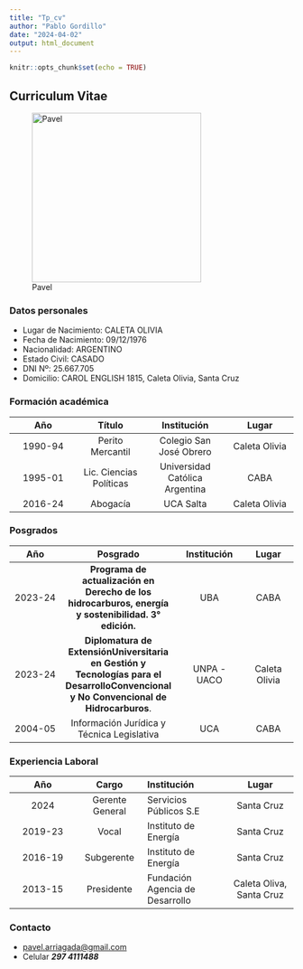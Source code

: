 ```yaml
---
title: "Tp_cv"
author: "Pablo Gordillo"
date: "2024-04-02"
output: html_document
---
```


```r
knitr::opts_chunk$set(echo = TRUE)
```

## Curriculum Vitae

![Pavel](Pavel_Gordillo.jpg){width="300"}

### Datos personales

-   Lugar de Nacimiento: CALETA OLIVIA
-   Fecha de Nacimiento: 09/12/1976
-   Nacionalidad: ARGENTINO
-   Estado Civil: CASADO
-   DNI Nº: 25.667.705
-   Domicilio: CAROL ENGLISH 1815, Caleta Olivia, Santa Cruz

### Formación académica

|   Año   |         Título          |          Institución           |     Lugar     |
|:---------------:|:---------------:|:------------------:|:---------------:|
| 1990-94 |    Perito Mercantil     |    Colegio San José Obrero     | Caleta Olivia |
| 1995-01 | Lic. Ciencias Políticas | Universidad Católica Argentina |     CABA      |
| 2016-24 |        Abogacía         |           UCA Salta            | Caleta Olivia |

### Posgrados

|   Año   |                                                               Posgrado                                                                | Institución |     Lugar     |
|:---------------:|:---------------:|:------------------:|:---------------:|
| 2023-24 |                 **Programa de actualización en Derecho de los hidrocarburos, energía y sostenibilidad. 3° edición.**                  |     UBA     |     CABA      |
| 2023-24 | **Diplomatura de ExtensiónUniversitaria en Gestión y Tecnologías para el DesarrolloConvencional y No Convencional de Hidrocarburos**. | UNPA - UACO | Caleta Olivia |
| 2004-05 |                                              Información Jurídica y Técnica Legislativa                                               |     UCA     |     CABA      |

### Experiencia Laboral

|   Año   |      Cargo      | Institución                     |          Lugar           |
|:---------------:|:---------------:|:--------------------|:---------------:|
|  2024   | Gerente General | Servicios Públicos S.E          |        Santa Cruz        |
| 2019-23 |      Vocal      | Instituto de Energía            |        Santa Cruz        |
| 2016-19 |   Subgerente    | Instituto de Energía            |        Santa Cruz        |
| 2013-15 |   Presidente    | Fundación Agencia de Desarrollo | Caleta Oliva, Santa Cruz |

### Contacto

-   [pavel.arriagada\@gmail.com](mailto:pavel.arriagada@gmail.com){.email}
-   Celular ***297 4111488***
